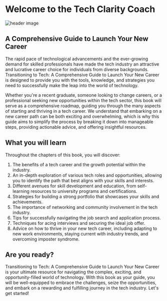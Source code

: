 

# Welcome to the Tech Clarity Coach

<Card image>
  <Image src={headerImage} alt="header image" />
</Card>

## A Comprehensive Guide to Launch Your New Career

The rapid pace of technological advancements and the ever-growing demand for skilled professionals have made the tech industry an attractive and lucrative career choice for individuals from diverse backgrounds. Transitioning to Tech: A Comprehensive Guide to Launch Your New Career is designed to provide you with the tools, knowledge, and strategies you need to successfully make the leap into the world of technology.

Whether you're a recent graduate, someone looking to change careers, or a professional seeking new opportunities within the tech sector, this book will serve as a comprehensive roadmap, guiding you through the many aspects of starting and thriving in a tech career. We understand that embarking on a new career path can be both exciting and overwhelming, which is why this guide aims to simplify the process by breaking it down into manageable steps, providing actionable advice, and offering insightful resources.

## What you will learn

Throughout the chapters of this book, you will discover:

1. The benefits of a tech career and the growth potential within the industry.
2. An in-depth exploration of various tech roles and opportunities, allowing you to identify the path that best aligns with your skills and interests.
3. Different avenues for skill development and education, from self-learning resources to university programs and certifications.
4. Strategies for building a strong portfolio that showcases your skills and achievements.
5. The importance of networking and community involvement in the tech industry.
6. Tips for successfully navigating the job search and application process.
7. Techniques for acing interviews and securing the ideal job offer.
8. Advice on how to thrive in your new tech career, including adapting to new work environments, staying current with industry trends, and overcoming imposter syndrome.

## Are you ready?

Transitioning to Tech: A Comprehensive Guide to Launch Your New Career is your ultimate resource for navigating the complex, exciting, and opportunity-filled world of technology. With this book as your guide, you will be well-equipped to embrace the challenges, seize the opportunities, and embark on a rewarding and fulfilling journey in the tech industry. Let's get started!
